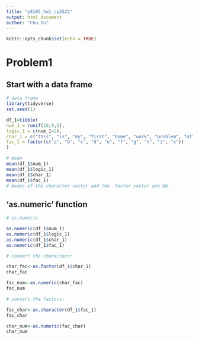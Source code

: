 ```yaml
---
title: "p8105_hw1_cy2522"
output: html_document
author: "Chu Yu"
---
```


```r
knitr::opts_chunk$set(echo = TRUE)
```


# Problem1 

## Start with a data frame

```r
# data frame
library(tidyverse)
set.seed(1)

df_1=tibble(
num_1 = runif(10,0,5),
logic_1 = c(num_1>2),
char_1 = c("this", "is", "my", "first", "home", "work", "problem", "of", "data", "science" ),
fac_1 = factor(c("a", "b", "c", "d", "e", "f", "g", "h", "i", "x"))
)

# mean
mean(df_1$num_1)      
mean(df_1$logic_1)
mean(df_1$char_1)       
mean(df_1$fac_1)
# means of the character vector and the  factor vector are NA.

```

## 'as.numeric' function

```r
# as.numeric

as.numeric(df_1$num_1)
as.numeric(df_1$logic_1)
as.numeric(df_1$char_1)
as.numeric(df_1$fac_1)
```

```r
# convert the characters:

char_fac<-as.factor(df_1$char_1)
char_fac

fac_num<-as.numeric(char_fac)
fac_num

# convert the factors:

fac_char<-as.character(df_1$fac_1)
fac_char

char_num<-as.numeric(fac_char)
char_num
```

